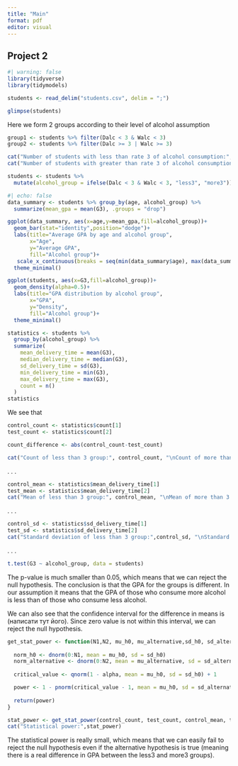 ```yaml
---
title: "Main"
format: pdf
editor: visual
---
```


## Project 2

```r
#| warning: false
library(tidyverse)
library(tidymodels)

students <- read_delim("students.csv", delim = ";")

glimpse(students)
```

Here we form 2 groups according to their level of alcohol assumption

```r
group1 <- students %>% filter(Dalc < 3 & Walc < 3)   
group2 <- students %>% filter(Dalc >= 3 | Walc >= 3)    

cat("Number of students with less than rate 3 of alcohol consumption:", nrow(group1), "\n")
cat("Number of students with greater than rate 3 of alcohol consumption:", nrow(group2), "\n")

students <- students %>%
  mutate(alcohol_group = ifelse(Dalc < 3 & Walc < 3, "less3", "more3"))
```

```r
#| echo: false
data_summary <- students %>% group_by(age, alcohol_group) %>%
  summarize(mean_gpa = mean(G3), .groups = "drop")

ggplot(data_summary, aes(x=age,y=mean_gpa,fill=alcohol_group))+
  geom_bar(stat="identity",position="dodge")+
  labs(title="Average GPA by age and alcohol group",
       x="Age",
       y="Average GPA",
       fill="Alcohol group")+
   scale_x_continuous(breaks = seq(min(data_summary$age), max(data_summary$age), by = 1)) +
  theme_minimal()
```

```r
ggplot(students, aes(x=G3,fill=alcohol_group))+
  geom_density(alpha=0.5)+
  labs(title="GPA distribution by alcohol group",
       x="GPA",
       y="Density",
       fill="Alcohol group")+
  theme_minimal()

statistics <- students %>%
  group_by(alcohol_group) %>%
  summarize(
    mean_delivery_time = mean(G3),
    median_delivery_time = median(G3),
    sd_delivery_time = sd(G3),
    min_delivery_time = min(G3),
    max_delivery_time = max(G3),
    count = n()
  )
statistics
```

We see that

```r
control_count <- statistics$count[1]
test_count <- statistics$count[2]

count_difference <- abs(control_count-test_count)

cat("Count of less than 3 group:", control_count, "\nCount of more than 3 group:", test_count, "\nDifference of counts:", count_difference)
```

. . .

```r
control_mean <- statistics$mean_delivery_time[1]
test_mean <- statistics$mean_delivery_time[2]
cat("Mean of less than 3 group:", control_mean, "\nMean of more than 3 group:", test_mean)
```

. . .

```r
control_sd <- statistics$sd_delivery_time[1]
test_sd <- statistics$sd_delivery_time[2]
cat("Standard deviation of less than 3 group:",control_sd, "\nStandard deviation of more than 3 group:",test_sd)
```

. . .

```r
t.test(G3 ~ alcohol_group, data = students)
```

The p-value is much smaller than 0.05, which means that we can reject the null hypothesis. The conclusion is that the GPA for the groups is different. In our assumption it means that the GPA of those who consume more alcohol is less than of those who consume less alcohol.

We can also see that the confidence interval for the difference in means is (написати тут його). Since zero value is not within this interval, we can reject the null hypothesis.

```r

get_stat_power <- function(N1,N2, mu_h0, mu_alternative,sd_h0, sd_alternative, alpha) {
  
  norm_h0 <- dnorm(0:N1, mean = mu_h0, sd = sd_h0)
  norm_alternative <- dnorm(0:N2, mean = mu_alternative, sd = sd_alternative)
  
  critical_value <- qnorm(1 - alpha, mean = mu_h0, sd = sd_h0) + 1

  power <- 1 - pnorm(critical_value - 1, mean = mu_h0, sd = sd_alternative)
  
  return(power)
}

stat_power <- get_stat_power(control_count, test_count, control_mean, test_mean, control_sd, test_sd, 0.05)
cat("Statistical power:",stat_power)
```

The statistical power is really small, which means that we can easily fail to reject the null hypothesis even if the alternative hypothesis is true (meaning there is a real difference in GPA between the less3 and more3 groups).
